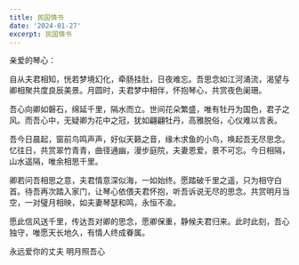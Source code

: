 ```yaml
---
title: 民国情书
date: '2024-01-27'
excerpt: 民国情书
---
```



亲爱的琴心：

自从夫君相知，恍若梦境幻化，牵肠挂肚，日夜难忘。吾思念如江河涌流，渴望与卿相聚共度良辰美景。月圆时，夫君梦中相伴，怀抱琴心，共赏夜色阑珊。

吾心向卿如磐石，绵延千里，隔水而立。世间花朵繁盛，唯有牡丹为国色，君子之风。而吾心中，无疑卿为花中之冠，犹如翩翩牡丹，高雅脱俗，心仪难以言表。

吾今日晨起，窗前鸟鸣声声，好似天籁之音，缘木求鱼的小鸟，唤起吾无尽思念。忆往日，共赏翠竹青青，曲径通幽，漫步庭院，夫妻恩爱，景不可忘。今日相隔，山水遥隔，唯余相思千里。

卿若问吾相思之意，夫君情意深似海，一如始终。愿踏破千里之遥，只为相守白首。待吾再次踏入家门，让琴心依偎夫君怀抱，听吾诉说无尽的思念。共赏明月当空，一对璧月相映，如夫妻琴瑟和鸣，永恒不渝。

愿此信风送千里，传达吾对卿的思念，愿卿保重，静候夫君归来。此时此刻，吾心独守，唯愿天长地久，有情人终成眷属。

永远爱你的丈夫
明月照吾心
